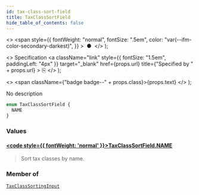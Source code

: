 ```yaml
---
id: tax-class-sort-field
title: TaxClassSortField
hide_table_of_contents: false
---
```


  <>
    <span
      style={{
        fontWeight: "normal",
        fontSize: ".5em",
        color: "var(--ifm-color-secondary-darkest)",
      }}
    >
      &nbsp;●&nbsp;
    </span>
  </>
);

  <>
    Specification
    <a
      className="link"
      style={{ fontSize: "1.5em", paddingLeft: "4px" }}
      target="\_blank"
      href={props.url}
      title={"Specified by " + props.url}
    >
      ⎘
    </a>
  </>
);

  <>
    <span className={"badge badge--" + props.class}>{props.text}</span>
  </>
);

No description

```graphql
enum TaxClassSortField {
  NAME
}
```

### Values

#### [<code style={{ fontWeight: 'normal' }}>TaxClassSortField.<b>NAME</b></code>](#)

> Sort tax classes by name.

### Member of

[`TaxClassSortingInput`](../../api-reference/taxes/inputs/tax-class-sorting-input) <Badge class="secondary" text="input"/>
